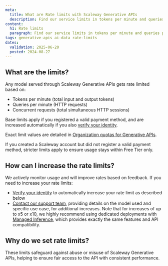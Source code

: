 ```yaml
---
meta:
  title: What are Rate limits with Scaleway Generative APIs
  description: Find our service limits in tokens per minute and queries per minute
content:
  h1: Rate limits
  paragraph: Find our service limits in tokens per minute and queries per minute
tags: generative-apis ai-data rate-limits
dates:
  validation: 2025-06-20
  posted: 2024-08-27
---
```


## What are the limits?

Any model served through Scaleway Generative APIs gets rate limited based on:
- Tokens per minute (total input and output tokens)
- Queries per minute (HTTP requests)
- Concurrent requests (total simultaneous HTTP sessions)

Base limits apply if you registered a valid payment method, and are increased automatically if you also [verify your identity](/account/how-to/verify-identity/).

Exact limit values are detailed in [Organization quotas for Generative APIs](/organizations-and-projects/additional-content/organization-quotas/#generative-apis).

<Message type="tip">
If you created a Scaleway account but did not register a valid payment method, stricter limits apply to ensure usage stays within Free Tier only.
</Message>

## How can I increase the rate limits?

We actively monitor usage and will improve rates based on feedback.
If you need to increase your rate limits:
- [Verify your identity](/account/how-to/verify-identity/) to automatically increase your rate limit as described below
- [Contact our support team](https://console.scaleway.com/support/create), providing details on the model used and specific use case, for additional increases.
Note that for increases of up to x5 or x10, we highly recommend using dedicated deployments with [Managed Inference](https://console.scaleway.com/inference/deployments), which provides exactly the same features and API compatibility.

## Why do we set rate limits?

These limits safeguard against abuse or misuse of Scaleway Generative APIs, helping to ensure fair access to the API with consistent performance.

